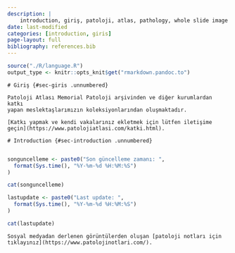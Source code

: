 ```yaml
---
description: |
    introduction, giriş, patoloji, atlas, pathology, whole slide image
date: last-modified
categories: [introduction, giris]
page-layout: full
bibliography: references.bib
---
```



```r
source("./R/language.R")
output_type <- knitr::opts_knit$get("rmarkdown.pandoc.to")
```



```asis

# Giriş {#sec-giris .unnumbered}

Patoloji Atlası Memorial Patoloji arşivinden ve diğer kurumlardan katkı
yapan meslektaşlarımızın koleksiyonlarından oluşmaktadır.

[Katkı yapmak ve kendi vakalarınız ekletmek için lütfen iletişime
geçin](https://www.patolojiatlasi.com/katki.html).

```



```asis

# Introduction {#sec-introduction .unnumbered}


```



```r
songuncelleme <- paste0("Son güncelleme zamanı: ",
  format(Sys.time(), "%Y-%m-%d %H:%M:%S")
)

cat(songuncelleme)
```



```r
lastupdate <- paste0("Last update: ",
  format(Sys.time(), "%Y-%m-%d %H:%M:%S")
)

cat(lastupdate)
```




```asis

Sosyal medyadan derlenen görüntülerden oluşan [patoloji notları için
tıklayınız](https://www.patolojinotlari.com/).

```


```asis

```




